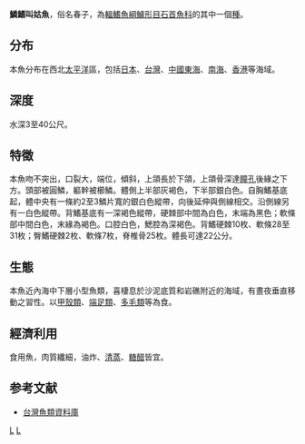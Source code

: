 {{Speciesbox 
| taxon = Johnius distinctus
| authority = [[Tanaka|Tanaka]], 1916
| status = NE
| synonyms = *''Sciaena distincta''<br /><small>Tanaka, 1916</small>
*''Johnius tingi''<br /><small>Tang, 1937</small>
*''Pseudosciaena tingi''<br /><small>Tang, 1937</small>
*''Waku tingi''<br /><small>Tang, 1937</small>
}}
'''鱗鰭叫姑魚'''，俗名春子，為[[輻鰭魚綱|輻鰭魚綱]][[鱸形目|鱸形目]][[石首魚科|石首魚科]]的其中一個[[種|種]]。

==分布==
本魚分布在西北[[太平洋|太平洋]]區，包括[[日本|日本]]、[[台灣|台灣]]、[[中國|中國]][[東海|東海]]、[[南海|南海]]、[[香港|香港]]等海域。

==深度==
水深3至40公尺。

==特徵==
本魚吻不突出，口裂大，端位，傾斜，上頜長於下頜，上頜骨深達[[瞳孔|瞳孔]]後緣之下方。頭部被圓鱗，軀幹被櫛鱗。體側上半部灰褐色，下半部銀白色。自胸鰭基底起，體中央有一條約2至3鱗片寬的銀白色縱帶，向後延伸與側線相交。沿側線另有一白色縱帶。背鰭基底有一深褐色縱帶，硬棘部中間為白色，末端為黑色；軟條部中間白色，末緣為褐色。口腔白色，鰓腔為深褐色。背鰭硬棘10枚、軟條28至31枚；臀鰭硬棘2枚、軟條7枚，脊椎骨25枚。體長可達22公分。

==生態==
本魚近內海中下層小型魚類，喜棲息於沙泥底質和岩礁附近的海域，有晝夜垂直移動之習性。以[[甲殼類|甲殼類]]、[[端足類|端足類]]、[[多毛類|多毛類]]等為食。

==經濟利用==
食用魚，肉質纖細，油炸、[[清蒸|清蒸]]、[[糖醋|糖醋]]皆宜。

==参考文献==
*[http://fishdb.sinica.edu.tw/ 台灣魚類資料庫] {{Wayback|url=http://fishdb.sinica.edu.tw/ |date=20160304193340 }}
{{reflist}}
{{Taxonbar}}

[[Category:食用魚|L]]
[[Category:叫姑魚屬|L]]